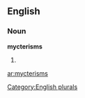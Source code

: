 ==English==

===Noun===
'''mycterisms'''

# {{plural of|[[mycterism]]}}

[[Category:English plurals]]

[[ar:mycterisms]]